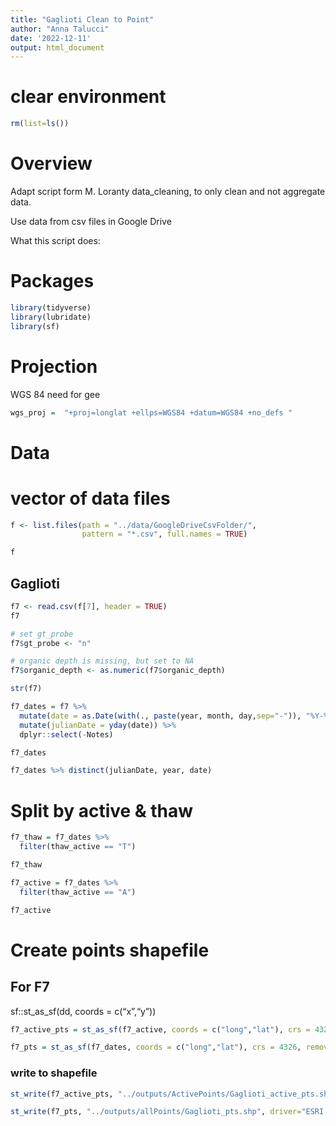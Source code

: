 ```yaml
---
title: "Gaglioti Clean to Point"
author: "Anna Talucci"
date: '2022-12-11'
output: html_document
---
```



# clear environment
```r
rm(list=ls())
```

# Overview

Adapt script form M. Loranty data_cleaning, to only clean and not aggregate data. 

Use data from csv files in Google Drive

What this script does:


# Packages

```r
library(tidyverse)
library(lubridate)
library(sf)
```
# Projection

WGS 84 need for gee
```r
wgs_proj =  "+proj=longlat +ellps=WGS84 +datum=WGS84 +no_defs "
```

# Data

# vector of data files
```r
f <- list.files(path = "../data/GoogleDriveCsvFolder/",
                pattern = "*.csv", full.names = TRUE)
```

```r
f
```



## Gaglioti

```r
f7 <- read.csv(f[7], header = TRUE)
f7
```


```r
# set gt_probe
f7$gt_probe <- "n"

# organic depth is missing, but set to NA
f7$organic_depth <- as.numeric(f7$organic_depth)
```

```r
str(f7)
```

```r
f7_dates = f7 %>%
  mutate(date = as.Date(with(., paste(year, month, day,sep="-")), "%Y-%m-%d")) %>%
  mutate(julianDate = yday(date)) %>%
  dplyr::select(-Notes) 

f7_dates
```





```r
f7_dates %>% distinct(julianDate, year, date)
```

# Split by active & thaw
```r
f7_thaw = f7_dates %>% 
  filter(thaw_active == "T") 

f7_thaw

f7_active = f7_dates %>% 
  filter(thaw_active == "A") 

f7_active
```

# Create points shapefile

## For F7
sf::st_as_sf(dd, coords = c("x","y"))
```r
f7_active_pts = st_as_sf(f7_active, coords = c("long","lat"), crs = 4326, remove = FALSE)
```

```r
f7_pts = st_as_sf(f7_dates, coords = c("long","lat"), crs = 4326, remove = FALSE)
```


### write to shapefile
```r
st_write(f7_active_pts, "../outputs/ActivePoints/Gaglioti_active_pts.shp", driver="ESRI Shapefile")
```

```r
st_write(f7_pts, "../outputs/allPoints/Gaglioti_pts.shp", driver="ESRI Shapefile")
```